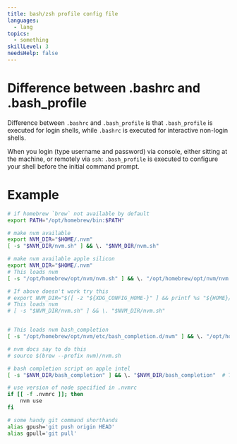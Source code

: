```yaml
---
title: bash/zsh profile config file
languages:
  - lang
topics:
  - something
skillLevel: 3
needsHelp: false
---
```


# Difference between .bashrc and .bash_profile

Difference between `.bashrc` and `.bash_profile` is that `.bash_profile` is executed for login shells, while `.bashrc` is executed for interactive non-login shells.

When you login (type username and password) via console, either sitting at the machine, or remotely via `ssh`: `.bash_profile` is executed to configure your shell before the initial command prompt.

# Example

```bash
# if homebrew `brew` not available by default
export PATH="/opt/homebrew/bin:$PATH"

# make nvm available
export NVM_DIR="$HOME/.nvm"
[ -s "$NVM_DIR/nvm.sh" ] && \. "$NVM_DIR/nvm.sh"

# make nvm available apple silicon
export NVM_DIR="$HOME/.nvm"
# This loads nvm
[ -s "/opt/homebrew/opt/nvm/nvm.sh" ] && \. "/opt/homebrew/opt/nvm/nvm.sh"

# If above doesn't work try this
# export NVM_DIR="$([ -z "${XDG_CONFIG_HOME-}" ] && printf %s "${HOME}/.nvm" || printf %s "${XDG_CONFIG_HOME}/nvm")"
# This loads nvm
# [ -s "$NVM_DIR/nvm.sh" ] && \. "$NVM_DIR/nvm.sh"


# This loads nvm bash_completion
[ -s "/opt/homebrew/opt/nvm/etc/bash_completion.d/nvm" ] && \. "/opt/homebrew/opt/nvm/etc/bash_completion.d/nvm"

# nvm docs say to do this
# source $(brew --prefix nvm)/nvm.sh

# bash completion script on apple intel
[ -s "$NVM_DIR/bash_completion" ] && \. "$NVM_DIR/bash_completion"  # This loads nvm bash_completion

# use version of node specified in .nvmrc
if [[ -f .nvmrc ]]; then
    nvm use
fi

# some handy git command shorthands
alias gpush='git push origin HEAD'
alias gpull='git pull'
```

